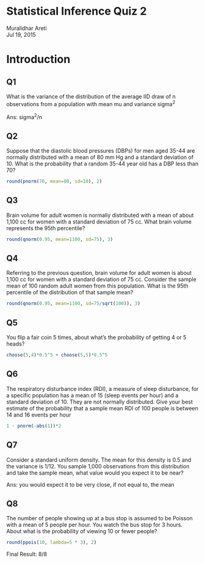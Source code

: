# Statistical Inference Quiz 2
Muralidhar Areti  
Jul 19, 2015

# Introduction

## Q1
What is the variance of the distribution of the average IID draw of n observations from a population with mean mu and variance sigma^2^

Ans: sigma^2^/n

## Q2
Suppose that the diastolic blood pressures (DBPs) for men aged 35-44 are normally distributed with a mean of 80 mm Hg and a standard deviation of 10. What is the probability that a random 35-44 year old has a DBP less than 70?

```r
round(pnorm(70, mean=80, sd=10), 2)
```

## Q3
Brain volume for adult women is normally distributed with a mean of about 1,100 cc for women with a standard deviation of 75 cc. What brain volume represents the 95th percentile?

```r
round(qnorm(0.95, mean=1100, sd=75), 3)
```

## Q4
Referring to the previous question, brain volume for adult women is about 1,100 cc for women with a standard deviation of 75 cc. Consider the sample mean of 100 random adult women from this population. What is the 95th percentile of the distribution of that sample mean?

```r
round(qnorm(0.95, mean=1100, sd=75/sqrt(100)), 3)
```

## Q5
You flip a fair coin 5 times, about what's the probability of getting 4 or 5 heads?
```r
choose(5,4)*0.5^5 + choose(5,5)*0.5^5
```

## Q6
The respiratory disturbance index (RDI), a measure of sleep disturbance, for a specific population has a mean of 15 (sleep events per hour) and a standard deviation of 10. They are not normally distributed. Give your best estimate of the probability that a sample mean RDI of 100 people is between 14 and 16 events per hour

```r
1 - pnorm(-abs(1))*2
```

## Q7
Consider a standard uniform density. The mean for this density is 0.5 and the variance is 1/12. You sample 1,000 observations from this distribution and take the sample mean, what value would you expect it to be near?

Ans: you would expect it to be very close, if not equal to, the mean

## Q8
The number of people showing up at a bus stop is assumed to be Poisson with a mean of 5 people per hour. You watch the bus stop for 3 hours. About what is the probability of viewing 10 or fewer people?

```r
round(ppois(10, lambda=5 * 3), 2)
```

Final Result: 8/8